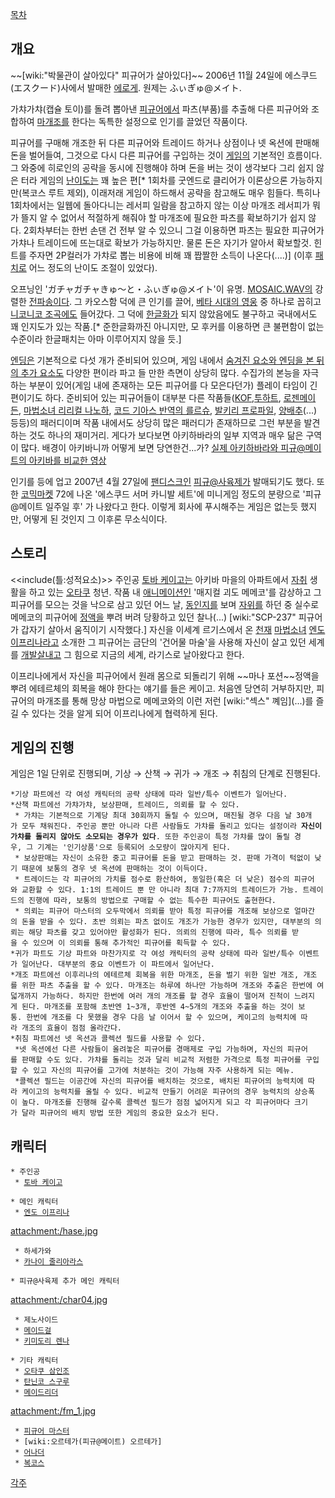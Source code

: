 [[목차]]
== 개요 ==
~~[wiki:"박물관이 살아있다" 피규어가 살아있다]~~
2006년 11월 24일에 에스쿠드(エスクード)사에서 발매한 [[에로게]]. 원제는 ふぃぎゅ@メイト.

가챠가챠(캡슐 토이)를 돌려 뽑아낸 [[피규어]]에서 파츠(부품)를 추출해 다른 피규어와 조합하여 [[마개조]]를 한다는 독특한 설정으로 인기를 끌었던 작품이다.

피규어를 구매해 개조한 뒤 다른 피규어와 트레이드 하거나 상점이나 넷 옥션에 판매해 돈을 벌어들여, 그것으로 다시 다른 피규어를 구입하는 것이 [[게임]]의 기본적인 흐름이다. 그 와중에 히로인의 공략을 동시에 진행해야 하며 돈을 버는 것이 생각보다 그리 쉽지 않은 터라 게임의 [[난이도]]는 꽤 높은 편[* 1회차를 굿엔드로 클리어가 이론상으론 가능하지만(복코스 루트 제외), 이래저래 게임이 하드해서 공략을 참고해도 매우 힘들다. 특히나 1회차에서는 일웹에 돌아다니는 레서피 일람을 참고하지 않는 이상 마개조 레서피가 뭐가 뜰지 알 수 없어서 적절하게 해줘야 할 마개조에 필요한 파츠를 확보하기가 쉽지 않다. 2회차부터는 한번 손댄 건 전부 알 수 있으니 그걸 이용하면 파츠는 필요한 피규어가 가챠나 트레이드에 뜨는대로 확보가 가능하지만. 물론 돈은 자기가 알아서 확보할것. 힌트를 주자면 2P컬러가 가챠로 뽑는 비용에 비해 꽤 짭짤한 소득이 나온다(....)] (이후 [[패치]]로 어느 정도의 난이도 조절이 있었다).

오프닝인 'ガチャガチャきゅ～と・ふぃぎゅ@メイト'이 유명. [[MOSAIC.WAV]]의 강렬한 [[전파송]]이다. 그 카오스함 덕에 큰 인기를 끌어, [[베타 시대의 영웅]] 중 하나로 꼽히고 [[니코니코 조곡]]에도 들어갔다. 그 덕에 [[한글화]]가 되지 않았음에도 불구하고 국내에서도 꽤 인지도가 있는 작품.[* 준한글화까진 아니지만, 모 후커를 이용하면 큰 불편함이 없는 수준이라 한글패치는 아마 이루어지지 않을 듯.] 

[[엔딩]]은 기본적으로 다섯 개가 준비되어 있으며, 게임 내에서 [[파고들기|숨겨진 요소와 엔딩을 본 뒤의 추가 요소]]도 다양한 편이라 파고 들 만한 측면이 상당히 많다. 수집가의 본능을 자극하는 부분이 있어(게임 내에 존재하는 모든 피규어를 다 모은다던가) 플레이 타임이 긴 편이기도 하다. 준비되어 있는 피규어들이 대부분 다른 작품들([[KOF]],[[투하트]], [[로젠메이든]], [[마법소녀 리리컬 나노하]], [[코드 기아스 반역의 를르슈]], [[발키리 프로파일]], [[양배추]](...) 등등)의 패러디이며 작품 내에서도 상당히 많은 패러디가 존재하므로 그런 부분을 발견하는 것도 하나의 재미거리. 게다가 보다보면 아키하바라의 일부 지역과 매우 닮은 구역이 많다. 배경이 아키바니까 어떻게 보면 당연한건...가? [http://www.nicovideo.jp/watch/nm8617982 실제 아키하바라와 피규@메이트의 아키바를 비교한 영상]

인기를 등에 업고 2007년 4월 27일에 [[팬디스크]]인 [[피규@사육제]]가 발매되기도 했다. 또한 [[코믹마켓]] 72에 나온 '에스쿠드 서머 카니발 세트'에 미니게임 정도의 분량으로 '피규@메이트 일주일 후' 가 나왔다고 한다. 이렇게 회사에 푸시해주는 게임은 없는듯 했지만, 어떻게 된 것인지 그 이후론 무소식이다.

== 스토리 ==
<<include(틀:성적요소)>>
주인공 [[토바 케이고]]는 아키바 마을의 아파트에서 [[자취]] 생활을 하고 있는 [[오타쿠]] 청년. 작품 내 [[애니메이션]]인 '매지컬 괴도 메메코'를 감상하고 그 피규어를 모으는 것을 낙으로 삼고 있던 어느 날, [[동인지]]를 보며 [[자위]]를 하던 중 실수로 메메코의 피규어에 [[정액]]을 뿌려 버려 당황하고 있던 찰나(...) [wiki:"SCP-237" 피규어가 갑자기 살아서 움직이기 시작했다.] 자신을 이세계 르기스에서 온 [[천재]] [[마법소녀]] [[엔도 이프리나]]라고 소개한 그 피규어는 금단의 '건어물 마술'을 사용해 자신이 살고 있던 세계를 [[개발살]]내고 그 힘으로 지금의 세계, 라기스로 날아왔다고 한다.

이프리나에게서 자신을 피규어에서 원래 몸으로 되돌리기 위해 ~~마나 포션~~정액을 뿌려 에테르체의 회복을 해야 한다는 얘기를 들은 케이고. 처음엔 당연히 거부하지만, 피규어의 마개조를 통해 망상 마법으로 메메코와의 이런 저런 [wiki:"섹스" 꼐임](...)를 즐길 수 있다는 것을 알게 되어 이프리나에게 협력하게 된다.

== 게임의 진행 ==
게임은 1일 단위로 진행되며, 기상 → 산책 → 귀가 → 개조 → 취침의 단계로 진행된다. 
 *기상 파트에선 각 여성 캐릭터의 공략 상태에 따라 일반/특수 이벤트가 일어난다.
 *산책 파트에선 가챠가챠, 보상판매, 트레이드, 의뢰를 할 수 있다.
  * 가챠는 기본적으로 기계당 최대 30회까지 돌릴 수 있으며, 매진될 경우 다음 날 30개가 모두 채워진다. 주인공 뿐만 아니라 다른 사람들도 가챠를 돌리고 있다는 설정이라 '''자신이 가챠를 돌리지 않아도 소모되는 경우가 있다'''. 또한 주인공이 특정 가챠를 많이 돌릴 경우, 그 기계는 '인기상품'으로 등록되어 소모량이 많아지게 된다.
  * 보상판매는 자신이 소유한 중고 피규어를 돈을 받고 판매하는 것. 판매 가격이 턱없이 낮기 때문에 보통의 경우 넷 옥션에 판매하는 것이 이득이다.
  * 트레이드는 각 피규어의 가치를 점수로 환산하여, 동일한(혹은 더 낮은) 점수의 피규어와 교환할 수 있다. 1:1의 트레이드 뿐 만 아니라 최대 7:7까지의 트레이드가 가능. 트레이드의 진행에 따라, 보통의 방법으로 구매할 수 없는 특수한 피규어도 출현한다.
  * 의뢰는 피규어 마스터의 오두막에서 의뢰를 받아 특정 피규어를 개조해 보상으로 얼마간의 돈을 받을 수 있다. 초반 의뢰는 파츠 없이도 개조가 가능한 경우가 있지만, 대부분의 의뢰는 해당 파츠를 갖고 있어야만 활성화가 된다. 의뢰의 진행에 따라, 특수 의뢰를 받을 수 있으며 이 의뢰를 통해 추가적인 피규어를 획득할 수 있다.
 *귀가 파트도 기상 파트와 마찬가지로 각 여성 캐릭터의 공략 상태에 따라 일반/특수 이벤트가 일어난다. 대부분의 중요 이벤트가 이 파트에서 일어난다.
 *개조 파트에선 이후리나의 에테르체 회복을 위한 마개조, 돈을 벌기 위한 일반 개조, 개조를 위한 파츠 추출을 할 수 있다. 마개조는 하루에 하나만 가능하며 개조와 추출은 한번에 여덟개까지 가능하다. 하지만 한번에 여러 개의 개조를 할 경우 효율이 떨어져 진척이 느려지게 된다. 마개조를 포함해 초반엔 1~3개, 후반엔 4~5개의 개조와 추출을 하는 것이 보통. 한번에 개조를 다 못했을 경우 다음 날 이어서 할 수 있으며, 케이고의 능력치에 따라 개조의 효율이 점점 올라간다.
 *취침 파트에선 넷 옥션과 콜렉션 필드를 사용할 수 있다.
  *넷 옥션에선 다른 사람들이 올려놓은 피규어를 경매제로 구입 가능하며, 자신의 피규어를 판매할 수도 있다. 가챠를 돌리는 것과 달리 비교적 저렴한 가격으로 특정 피규어를 구입할 수 있고 자신의 피규어를 고가에 처분하는 것이 가능해 자주 사용하게 되는 메뉴. 
  *콜렉션 필드는 이공간에 자신의 피규어를 배치하는 것으로, 배치된 피규어의 능력치에 따라 케이고의 능력치를 올릴 수 있다. 비교적 만들기 어려운 피규어의 경우 능력치의 상승폭이 높다. 마개조를 진행해 갈수록 콜렉션 필드가 점점 넓어지게 되고 각 피규어마다 크기가 달라 피규어의 배치 방법 또한 게임의 중요한 요소가 된다.

== 캐릭터 ==
 * 주인공
  * [[토바 케이고]]

 * 메인 캐릭터
  * [[엔도 이프리나]]

attachment:/hase.jpg
  * 하세가와
  * [[카나이 줄리아라스]]

 * 피규@사육제 추가 메인 캐릭터
attachment:/char04.jpg
  * 제노사이드 
  * [[메이드걸]]
  * [[키미도리 렌나]]

 * 기타 캐릭터
  * [[오타쿠 삼인조]]
  * [[탄닌코 스구루]]
  * [[메이드리더]]

attachment:/fm_1.jpg
  * [[피규어 마스터]]
  * [wiki:오르테가(피규@메이트) 오르테가]
  * [[어나더]]
  * [[복코스]] 

[[각주]]

